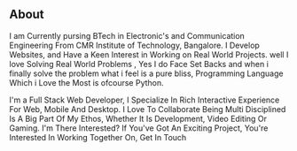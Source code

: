 ## About

I am Currently pursing BTech in Electronic's and Communication Engineering From CMR Institute of Technology, Bangalore. I Develop Websites, and Have a Keen Interest in Working on Real World Projects. well I love Solving Real World Problems , Yes I do Face Set Backs and when i finally solve the problem what i feel is a pure bliss, Programming Language Which i Love the Most is ofcourse Python.

I'm a Full Stack Web Developer, I Specialize In Rich Interactive Experience For Web, Mobile And Desktop. I Love To Collaborate Being Multi Disciplined Is A Big Part Of My Ethos, Whether It Is Development, Video Editing Or Gaming. I'm There Interested? If You've Got An Exciting Project, You're Interested In Working Together On, Get In Touch
